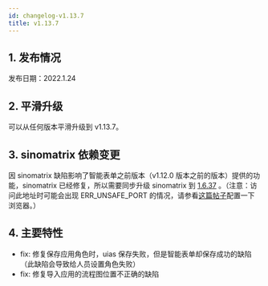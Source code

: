 ```yaml
---
id: changelog-v1.13.7
title: v1.13.7
---
```



## 1. 发布情况

发布日期：2022.1.24

<BundleList version="1.13.7" frontend="1.13.6" backend="1.13.7" font="1.13.0" />

## 2. 平滑升级

可以从任何版本平滑升级到 v1.13.7。

## 3. sinomatrix 依赖变更

因 sinomatrix 缺陷影响了智能表单之前版本（v1.12.0 版本之前的版本）提供的功能，sinomatrix 已经修复，所以需要同步升级 sinomatrix 到 [1.6.37](http://47.93.34.153:10080/sino-matrix/sino-matrix/blob/master/CHANGELOG.md) 。（注意：访问此地址时可能会出现 ERR_UNSAFE_PORT 的情况，请参看[这篇帖子](https://blog.csdn.net/kjcxmx/article/details/118122483)配置一下浏览器。）

## 4. 主要特性

- fix: 修复保存应用角色时，uias 保存失败，但是智能表单却保存成功的缺陷（此缺陷会导致给人员设置角色失败）
- fix: 修复导入应用的流程图位置不正确的缺陷
